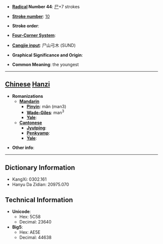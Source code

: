 * '''[[Wiktionary:Chinese radical index| Radical]] Number 44''': [[Wiktionary:Chinese radical index 尸|尸]]+7 strokes

* '''[[Wiktionary:Chinese total strokes index|Stroke number]]''': [[Wiktionary:Chinese total strokes index 10|10]]

* '''Stroke order''': 

* '''[[Wiktionary:Chinese four corner index|Four-Corner System]]''': 

* '''[[Wiktionary:Chinese Cangjie index|Cangjie input]]''': 尸山弓木 (SUND)

* '''Graphical Significance and Origin''': 

* '''Common Meaning''': the youngest

----

== [[Chinese]] [[Hanzi]] ==

* '''Romanizations'''
** '''[[Mandarin]]'''
*** '''[[Pinyin]]''': mǎn (man3)
*** '''[[Wade-Giles]]''': man<sup>3</sup>
*** '''[[Yale]]''': 
** '''[[Cantonese]]'''
*** '''[[Jyutping]]''':
*** '''[[Penkyamp]]''': 
*** '''[[Yale]]''': 

* '''Other info''': 

----

== Dictionary Information ==

* KangXi: 0302.161
* Hanyu Da Zidian: 20975.070

== Technical Information ==

* '''Unicode''':
** Hex: 5C58
** Decimal: 23640
* '''Big5''':
** Hex: AE5E
** Decimal: 44638